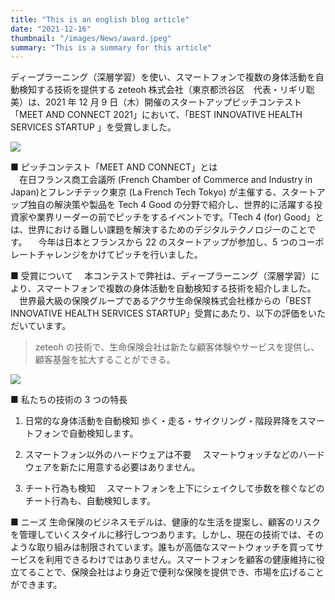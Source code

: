 ```yaml
---
title: "This is an english blog article"
date: "2021-12-16"
thumbnail: "/images/News/award.jpeg"
summary: "This is a summary for this article"
---
```


ディープラーニング（深層学習）を使い、スマートフォンで複数の身体活動を自動検知する技術を提供する zeteoh 株式会社（東京都渋谷区　代表・リギリ聡美）は、2021 年 12 月 9 日（木）開催のスタートアップピッチコンテスト「MEET AND CONNECT 2021」において、「BEST INNOVATIVE HEALTH SERVICES STARTUP 」を受賞しました。

![](/images/News/award.jpeg)

■ ピッチコンテスト「MEET AND CONNECT」とは\
　在日フランス商工会議所 (French Chamber of Commerce and Industry in Japan)とフレンチテック東京 (La French Tech Tokyo) が主催する、スタートアップ独自の解決策や製品を Tech 4 Good の分野で紹介し、世界的に活躍する投資家や業界リーダーの前でピッチをするイベントです。「Tech 4 (for) Good」とは、世界における難しい課題を解決するためのデジタルテクノロジーのことです。
　今年は日本とフランスから 22 のスタートアップが参加し、5 つのコーポレートチャレンジをかけてピッチを行いました。

■ 受賞について
　本コンテストで弊社は、ディープラーニング（深層学習）により、スマートフォンで複数の身体活動を自動検知する技術を紹介しました。
　世界最大級の保険グループであるアクサ生命保険株式会社様からの「BEST INNOVATIVE HEALTH SERVICES STARTUP」受賞にあたり、以下の評価をいただいています。

> zeteoh の技術で、生命保険会社は新たな顧客体験やサービスを提供し、顧客基盤を拡大することができる。

![](/images/News/pitch.webp)

■ 私たちの技術の 3 つの特長

1. 日常的な身体活動を自動検知
   歩く・走る・サイクリング・階段昇降をスマートフォンで自動検知します。

2. スマートフォン以外のハードウェアは不要　
   スマートウォッチなどのハードウェアを新たに用意する必要はありません。

3. チート行為も検知　
   スマートフォンを上下にシェイクして歩数を稼ぐなどのチート行為も、自動検知します。

■ ニーズ
生命保険のビジネスモデルは、健康的な生活を提案し、顧客のリスクを管理していくスタイルに移行しつつあります。しかし、現在の技術では、そのような取り組みは制限されています。誰もが高価なスマートウォッチを買ってサービスを利用できるわけではありません。スマートフォンを顧客の健康維持に役立てることで、保険会社はより身近で便利な保険を提供でき、市場を広げることができます。
